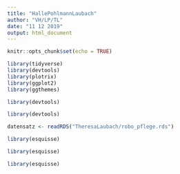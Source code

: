 ```yaml
---
title: "HallePohlmannLaubach"
author: "VH/LP/TL"
date: "11 12 2019"
output: html_document
---
```


```r
knitr::opts_chunk$set(echo = TRUE)
```

```r
library(tidyverse)
library(devtools)
library(plotrix)
library(ggplot2)
library(ggthemes)
```

```r
library(devtools)
```


```r
library(devtools)
```

```r
datensatz <- readRDS("TheresaLaubach/robo_pflege.rds")
```

```r
library(esquisse)
```

```r
library(esquisse)
```

```r
library(esquisse)
```

